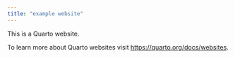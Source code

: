 ```yaml
---
title: "example website"
---
```


This is a Quarto website.

To learn more about Quarto websites visit <https://quarto.org/docs/websites>.
